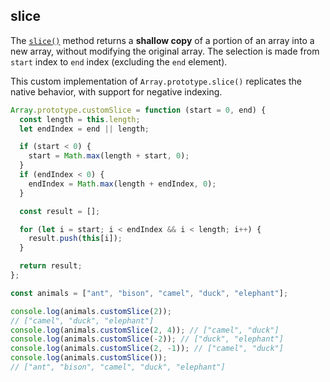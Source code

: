 
## slice

The [`slice()`](https://developer.mozilla.org/en-US/docs/Web/JavaScript/Reference/Global_Objects/Array/slice)
method returns a **shallow copy** of a portion of an array into a new array,
without modifying the original array. The selection is made from `start` index to `end` index (excluding the `end` element).

This custom implementation of `Array.prototype.slice()` replicates the native behavior, with support for negative indexing.

```js filename="slice" copy
Array.prototype.customSlice = function (start = 0, end) {
  const length = this.length;
  let endIndex = end || length;

  if (start < 0) {
    start = Math.max(length + start, 0);
  }
  if (endIndex < 0) {
    endIndex = Math.max(length + endIndex, 0);
  }

  const result = [];

  for (let i = start; i < endIndex && i < length; i++) {
    result.push(this[i]);
  }

  return result;
};

const animals = ["ant", "bison", "camel", "duck", "elephant"];

console.log(animals.customSlice(2));
// ["camel", "duck", "elephant"]
console.log(animals.customSlice(2, 4)); // ["camel", "duck"]
console.log(animals.customSlice(-2)); // ["duck", "elephant"]
console.log(animals.customSlice(2, -1)); // ["camel", "duck"]
console.log(animals.customSlice());
// ["ant", "bison", "camel", "duck", "elephant"]
```
